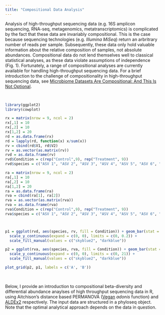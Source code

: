 ```yaml
---
title: "Compositional Data Analysis"
---
```

Analysis of high-throughput sequencing data (e.g. 16S amplicon sequencing, RNA-seq, metagenomics, metatranscriptomics) is complicated by the fact that these data are invariably compositional. This is the case because sequencing technologies (e.g. *Illumina MiSeq*) return an arbritrary number of reads per sample. Subsequently, these data only hold valuable information about the relative composition of samples, not absolute abundances. Compositional data do not lend themselves well to classical statistical analyses, as these data violate assumptions of independence (Fig. 1). Fortunately, a range of compositional analyses are currently available for handling high-throughput sequencing data. For a brief introduction to the challenge of compositionality in high-throughput sequencing data, see [Microbiome Datasets Are Compositional: And This Is Not Optional](https://www.frontiersin.org/articles/10.3389/fmicb.2017.02224/full).  
<p>&nbsp;</p>

```r
library(ggplot2)
library(cowplot)

rx = matrix(nrow = 9, ncol = 2)
rx[,1] = 10
rx[,2] = 10
rx[1,2] = 20
rd = as.data.frame(rx)
rd = lapply(rd, function(x) x/sum(x))
rv = cbind(rd$V1, rd$V2)
rv = as.vector(as.matrix(rv))
rvd = as.data.frame(rv)
rvd$Condition = c(rep("Control",9), rep("Treatment", 9))
rvd$species = c("ASV 1", "ASV 2", "ASV 3", "ASV 4", "ASV 5", "ASV 6", "ASV 7", "ASV 8", "ASV 9","ASV 1", "ASV 2", "ASV 3", "ASV 4", "ASV 5", "ASV 6", "ASV 7", "ASV 8", "ASV 9")

ra = matrix(nrow = 9, ncol = 2)
ra[,1] = 10
ra[,2] = 10
ra[1,2] = 20
ra = as.data.frame(ra)
rva = cbind(ra[1], ra[2])
rva = as.vector(as.matrix(rva))
rva = as.data.frame(rva)
rva$Condition = c(rep("Control",9), rep("Treatment", 9))
rva$species = c("ASV 1", "ASV 2", "ASV 3", "ASV 4", "ASV 5", "ASV 6", "ASV 7", "ASV 8", "ASV 9", "ASV 1", "ASV 2", "ASV 3", "ASV 4", "ASV 5", "ASV 6", "ASV 7", "ASV 8", "ASV 9")



p1 = ggplot(rvd, aes(species, rv, fill = Condition)) + geom_bar(stat = "identity", position = "dodge") + theme_bw() + ylab("Proportion") + xlab("Amplicon Sequence Variant") + 
  scale_y_continuous(expand = c(0, 0), limits = c(0, 0.2)) + 
  scale_fill_manual(values = c("skyblue2", "darkblue"))

p2 = ggplot(rva, aes(species, rva, fill = Condition)) + geom_bar(stat = "identity", position = "dodge") + theme_bw() + ylab("Abundance") + xlab("Amplicon Sequence Variant") + 
  scale_y_continuous(expand = c(0, 0), limits = c(0, 21)) + 
  scale_fill_manual(values = c("skyblue2", "darkblue"))

plot_grid(p2, p1, labels = c('A', 'B'))
```
<p>&nbsp;</p>
Below, I provide an introduction to compositional beta-diversity and differential abundance anaylses of high throughput sequencing data in R, using Aitchison's distance based PERMANOVA ([Vegan](https://cran.r-project.org/web/packages/vegan/index.html) *adonis* function) and [ALDEx2](https://bioconductor.org/packages/release/bioc/html/ALDEx2.html) respectively. The input data are structured in a phyloseq object. Note that the optimal analytical approach depends on the data in question. 

